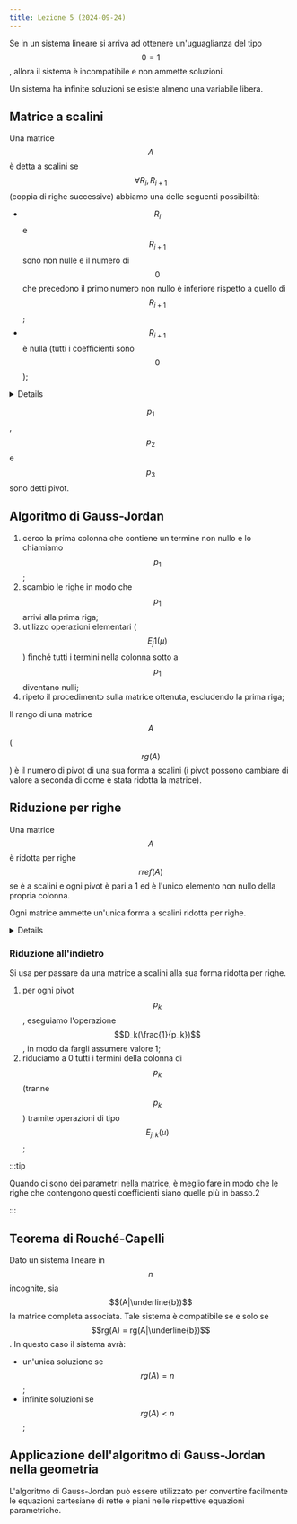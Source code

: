 ```yaml
---
title: Lezione 5 (2024-09-24)
---
```



Se in un sistema lineare si arriva ad ottenere un'uguaglianza del tipo $$0=1$$,
allora il sistema è incompatibile e non ammette soluzioni.

Un sistema ha infinite soluzioni se esiste almeno una variabile libera.

## Matrice a scalini

Una matrice $$A$$ è detta a scalini se $$\forall R_i,R_{i+1}$$ (coppia di righe
successive) abbiamo una delle seguenti possibilità:

- $$R_i$$ e $$R_{i+1}$$ sono non nulle e il numero di $$0$$ che precedono il
  primo numero non nullo è inferiore rispetto a quello di $$R_{i+1}$$;
- $$R_{i+1}$$ è nulla (tutti i coefficienti sono $$0$$);

<Details summary="Esempio">

$$
A = \begin{bmatrix}
p_1 & *   & * & *   \\
0   & p_2 & * & *   \\
0   & 0   & 0 & p_4
\end{bmatrix}
$$

Un $$*$$ indica un qualsiasi numero.

$$A$$ è una matrice a scalini (gli $$0$$ sembrano degli scalini).

</Details>

$$p_1$$, $$p_2$$ e $$p_3$$ sono detti pivot.

## Algoritmo di Gauss-Jordan

<Steps>

1. cerco la prima colonna che contiene un termine non nullo e lo chiamiamo
   $$p_1$$;
2. scambio le righe in modo che $$p_1$$ arrivi alla prima riga;
3. utilizzo operazioni elementari ($$E_j1(\mu)$$) finché tutti i termini nella
   colonna sotto a $$p_1$$ diventano nulli;
4. ripeto il procedimento sulla matrice ottenuta, escludendo la prima riga;

</Steps>

Il rango di una matrice $$A$$ ($$rg(A)$$) è il numero di pivot di una sua forma
a scalini (i pivot possono cambiare di valore a seconda di come è stata ridotta
la matrice).

## Riduzione per righe

Una matrice $$A$$ è ridotta per righe $$rref(A)$$ se è a scalini e ogni pivot è
pari a 1 ed è l'unico elemento non nullo della propria colonna.

Ogni matrice ammette un'unica forma a scalini ridotta per righe.

<Details summary="Esempio">

$$
rref(A) =
\begin{bmatrix}
1 & 0 & 0 \\
0 & 1 & 0 \\
0 & 0 & 1
\end{bmatrix}
$$

</Details>

### Riduzione all'indietro

Si usa per passare da una matrice a scalini alla sua forma ridotta per righe.

<Steps>

1. per ogni pivot $$p_k$$, eseguiamo l'operazione $$D_k(\frac{1}{p_k})$$, in
   modo da fargli assumere valore 1;
2. riduciamo a 0 tutti i termini della colonna di $$p_k$$ (tranne $$p_k$$)
   tramite operazioni di tipo $$E_{j,k}(\mu)$$;

</Steps>

:::tip

Quando ci sono dei parametri nella matrice, è meglio fare in modo che le righe
che contengono questi coefficienti siano quelle più in basso.2

:::

## Teorema di Rouché-Capelli

Dato un sistema lineare in $$n$$ incognite, sia $$(A|\underline{b})$$ la matrice
completa associata. Tale sistema è compatibile se e solo se
$$rg(A) = rg(A|\underline{b})$$. In questo caso il sistema avrà:

- un'unica soluzione se $$rg(A) = n$$;
- infinite soluzioni se $$rg(A) < n$$;

## Applicazione dell'algoritmo di Gauss-Jordan nella geometria

L'algoritmo di Gauss-Jordan può essere utilizzato per convertire facilmente le
equazioni cartesiane di rette e piani nelle rispettive equazioni parametriche.

